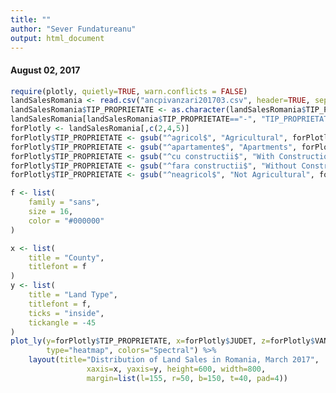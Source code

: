 ---
title: ""
author: "Sever Fundatureanu"
output: html_document
---

#### August 02, 2017

```{r cache=TRUE, echo=FALSE, warning=FALSE}
require(plotly, quietly=TRUE, warn.conflicts = FALSE)
landSalesRomania <- read.csv("ancpivanzari201703.csv", header=TRUE, sep=",")
landSalesRomania$TIP_PROPRIETATE <- as.character(landSalesRomania$TIP_PROPRIETATE)
landSalesRomania[landSalesRomania$TIP_PROPRIETATE=="-", "TIP_PROPRIETATE"] <- "Other"
forPlotly <- landSalesRomania[,c(2,4,5)]
forPlotly$TIP_PROPRIETATE <- gsub("^agricol$", "Agricultural", forPlotly$TIP_PROPRIETATE)
forPlotly$TIP_PROPRIETATE <- gsub("^apartamente$", "Apartments", forPlotly$TIP_PROPRIETATE)
forPlotly$TIP_PROPRIETATE <- gsub("^cu constructii$", "With Construction", forPlotly$TIP_PROPRIETATE)
forPlotly$TIP_PROPRIETATE <- gsub("^fara constructii$", "Without Construction", forPlotly$TIP_PROPRIETATE)
forPlotly$TIP_PROPRIETATE <- gsub("^neagricol$", "Not Agricultural", forPlotly$TIP_PROPRIETATE)

f <- list(
    family = "sans",
    size = 16,
    color = "#000000"
)

x <- list(
    title = "County",
    titlefont = f
)
y <- list(
    title = "Land Type",
    titlefont = f,
    ticks = "inside",
    tickangle = -45
)
plot_ly(y=forPlotly$TIP_PROPRIETATE, x=forPlotly$JUDET, z=forPlotly$VANZARI, 
        type="heatmap", colors="Spectral") %>% 
    layout(title="Distribution of Land Sales in Romania, March 2017",
                 xaxis=x, yaxis=y, height=600, width=800,
                 margin=list(l=155, r=50, b=150, t=40, pad=4))
```